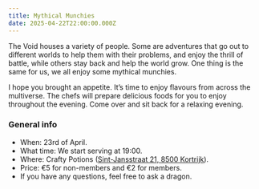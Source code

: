 ```yaml
---
title: Mythical Munchies
date: 2025-04-22T22:00:00.000Z
---
```


The Void houses a variety of people. Some are adventures that go out to different worlds to help them with their problems, and enjoy the thrill of battle, while others stay back and help the world grow. One thing is the same for us, we all enjoy some mythical munchies.

I hope you brought an appetite. It’s time to enjoy flavours from across the multiverse. The chefs will prepare delicious foods for you to enjoy throughout the evening. Come over and sit back for a relaxing evening.

### &#xA;General info

* When: 23rd of April.
* What time: We start serving at 19:00.
* Where: Crafty Potions ([Sint-Jansstraat 21, 8500 Kortrijk](https://www.google.com/maps/place//data=!4m2!3m1!1s0x47c33bea9f56eb6f:0x28e0b1775e35c916?sa=X\&ved=1t:8290\&ictx=111)).
* Price: €5 for non-members and €2 for members.
* If you have any questions, feel free to ask a dragon.

